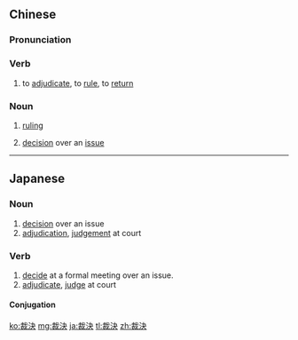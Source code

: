 {{also|裁决}}
==Chinese==
{{zh-forms|s=裁决}}

===Pronunciation===
{{zh-pron
|m=cáijué
|c=coi4 kyut3
|h=pfs=chhài-kiet
|mn=chhâi-koat
|cat=v,n
}}

===Verb===
{{zh-verb}}

# to [[adjudicate]], to [[rule]], to [[return]]

===Noun===
{{zh-noun}}

# {{lb|zh|judicial}} [[ruling]]
# [[decision]] over an [[issue]]

----

==Japanese==
{{ja-kanjitab|さい|けつ|yomi=on}}

===Noun===
{{ja-noun|さいけつ}}

# [[decision]] over an issue
# [[adjudication]], [[judgement]] at court

===Verb===
{{ja-verb-suru|さいけつ}}

# [[decide]] at a formal meeting over an issue.
# [[adjudicate]], [[judge]] at court

====Conjugation====
{{ja-suru|さいけつ}}

[[ko:裁決]]
[[mg:裁決]]
[[ja:裁決]]
[[tl:裁決]]
[[zh:裁決]]
